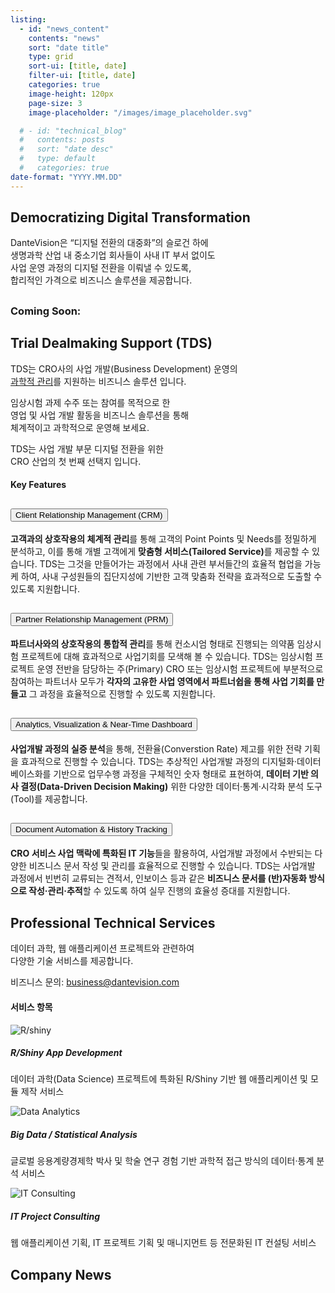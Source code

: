 ```yaml
---
listing:
  - id: "news_content"
    contents: "news"
    sort: "date title"
    type: grid
    sort-ui: [title, date]
    filter-ui: [title, date]
    categories: true
    image-height: 120px
    page-size: 3
    image-placeholder: "/images/image_placeholder.svg"

  # - id: "technical_blog"
  #   contents: posts
  #   sort: "date desc"
  #   type: default
  #   categories: true
date-format: "YYYY.MM.DD"
---
```



## {#vision}

:::{.row .justify-content-center}

::::{.col-xl-7 .text-center .fs-5 .lh-lg}

<h2>Democratizing Digital Transformation</h2>

:::::{.container-fluid .px-0 .text-center .lh-lg}

DanteVision은 "디지털 전환의 대중화"의 슬로건 하에<br>
생명과학 산업 내 중소기업 회사들이 사내 IT 부서 없이도<br>
사업 운영 과정의 디지털 전환을 이뤄낼 수 있도록,<br>
합리적인 가격으로 비즈니스 솔루션을 제공합니다.

:::::

::::

:::


## {#product}

:::{.row .justify-content-center}

::::{.col-md-7}

<h3 class="text-center mb-3 mt-0"><span class="text-dv-blue">Coming</span> <span class="text-dv-green">Soon:</span></h3>
<h2>Trial Dealmaking Support (TDS) </h2>

:::::{.container-fluid .px-0 .text-center .lh-lg}

TDS는 CRO사의 사업 개발(Business Development) 운영의<br>
[과학적 관리](https://ko.wikipedia.org/wiki/%EA%B3%BC%ED%95%99%EC%A0%81_%EA%B4%80%EB%A6%AC%EB%B2%95){target="_blank".text-dark}를 지원하는 비즈니스 솔루션 입니다.

임상시험 과제 수주 또는 참여를 목적으로 한<br>
영업 및 사업 개발 활동을 비즈니스 솔루션을 통해<br>
체계적이고 과학적으로 운영해 보세요.

TDS는 사업 개발 부문 디지털 전환을 위한<br>
CRO 산업의 첫 번째 선택지 입니다.

:::::


<h4 class="pt-4 mb-4 text-center">Key Features</h4>

:::::{.row .justify-content-center .gx-2}

::::::{.col-xl-5}
```{=html}
<div class="accordion" id="crm">
  <div class="accordion-item">
    <h2 class="accordion-header" id="crm-header">
      <button class="accordion-button collapsed" type="button" data-bs-toggle="collapse" data-bs-target="#crm-content" aria-expanded="true" aria-controls="crm-content">
        <div class="w-100 d-flex align-items-center gap-3 ps-1 pe-3">
          <i class="fa-solid fa-user-tie d-none d-lg-block" style="font-size:2.1rem"></i>
          <span>Client Relationship Management (CRM)</span>
        </div>
      </button>
    </h2>
    <div id="crm-content" class="accordion-collapse collapse" aria-labelledby="crm-header" data-bs-parent="#crm">
      <div class="accordion-body">
        <strong>고객과의 상호작용의 체계적 관리</strong>를 통해 고객의 Point Points 및 Needs를 정밀하게 분석하고, 이를 통해 개별 고객에게 <strong>맞춤형 서비스(Tailored Service)</strong>를 제공할 수 있습니다. TDS는 그것을 만들어가는 과정에서 사내 관련 부서들간의 효율적 협업을 가능케 하여, 사내 구성원들의 집단지성에 기반한 고객 맞춤화 전략을 효과적으로 도출할 수 있도록 지원합니다. 
      </div>
    </div>
  </div>
</div>
```
::::::

::::::{.col-xl-5}
```{=html}
<div class="accordion" id="prm">
  <div class="accordion-item">
    <h2 class="accordion-header" id="prm-header">
      <button class="accordion-button collapsed" type="button" data-bs-toggle="collapse" data-bs-target="#prm-content" aria-expanded="true" aria-controls="prm-content">
        <div class="w-100 d-flex align-items-center gap-3 ps-1 pe-3">
          <i class="fa-solid fa-people-carry-box d-none d-xl-block" style="font-size:2.1rem"></i>
          <span>Partner Relationship Management (PRM)</span>
        </div>
      </button>
    </h2>
    <div id="prm-content" class="accordion-collapse collapse" aria-labelledby="prm-header" data-bs-parent="#prm">
      <div class="accordion-body">
        <strong>파트너사와의 상호작용의 통합적 관리</strong>를 통해 컨소시엄 형태로 진행되는 의약품 임상시험 프로젝트에 대해 효과적으로 사업기회를 모색해 볼 수 있습니다. TDS는 임상시험  프로젝트 운영 전반을 담당하는 주(Primary) CRO 또는 임상시험 프로젝트에 부분적으로 참여하는 파트너사 모두가 <strong>각자의 고유한 사업 영역에서 파트너쉽을 통해 사업 기회를 만들고</strong> 그 과정을 효율적으로 진행할 수 있도록 지원합니다. 
      </div>
    </div>
  </div>
</div>
```
::::::

:::::


:::::{.row .justify-content-center .gx-2}

::::::{.col-xl-5}
```{=html}
<div class="accordion" id="analytics">
  <div class="accordion-item">
    <h2 class="accordion-header" id="analytics-header">
      <button class="accordion-button collapsed" type="button" data-bs-toggle="collapse" data-bs-target="#analytics-content" aria-expanded="true" aria-controls="analytics-content">
        <div class="w-100 d-flex align-items-center gap-3 ps-1 pe-3">
          <i class="fa-solid fa-chart-line d-none d-xl-block" style="font-size:2.1rem"></i>
          <span>Analytics, Visualization & Near-Time Dashboard</span>
        </div>
      </button>
    </h2>
    <div id="analytics-content" class="accordion-collapse collapse" aria-labelledby="analytics-header" data-bs-parent="#analytics">
      <div class="accordion-body">
        <strong>사업개발 과정의 실증 분석</strong>을 통해, 전환율(Converstion Rate) 제고를 위한 전략 기획을 효과적으로 진행할 수 있습니다. TDS는 추상적인 사업개발 과정의 디지털화&CenterDot;데이터베이스화를 기반으로 업무수행 과정을 구체적인 숫자 형태로 표현하여, <strong>데이터 기반 의사 결정(Data-Driven Decision Making)</strong> 위한 다양한 데이터&CenterDot;통계&CenterDot;시각화 분석 도구(Tool)를 제공합니다.
      </div>
    </div>
  </div>
</div>
```
::::::

::::::{.col-xl-5}
```{=html}
<div class="accordion" id="doc">
  <div class="accordion-item">
    <h2 class="accordion-header" id="doc-header">
      <button class="accordion-button collapsed" type="button" data-bs-toggle="collapse" data-bs-target="#doc-content" aria-expanded="true" aria-controls="doc-content">
        <div class="w-100 d-flex align-items-center gap-3 ps-1 pe-3">
          <i class="fa-solid fa-file-invoice d-none d-xl-block" style="font-size:2.1rem"></i>
          <span>Document Automation & History Tracking</span>
        </div>
      </button>
    </h2>
    <div id="doc-content" class="accordion-collapse collapse" aria-labelledby="doc-header" data-bs-parent="#doc">
      <div class="accordion-body">
        <strong>CRO 서비스 사업 맥락에 특화된 IT 기능</strong>들을 활용하여, 사업개발 과정에서 수반되는 다양한 비즈니스 문서 작성 및 관리를 효율적으로 진행할 수 있습니다. TDS는 사업개발 과정에서 빈번히 교류되는 견적서, 인보이스 등과 같은 <strong>비즈니스 문서를 (반)자동화 방식으로 작성&CenterDot;관리&CenterDot;추적</strong>할 수 있도록 하여 실무 진행의 효율성 증대를 지원합니다.
      </div>
    </div>
  </div>
</div>
```
::::::

:::::

::::

:::



## {#service}

:::{.row .justify-content-center}

::::{.col-md-7}

<h2>Professional Technical Services</h2>

:::::{.container-fluid .px-0 .text-center .lh-lg}

데이터 과학, 웹 애플리케이션 프로젝트와 관련하여<br>다양한 기술 서비스를 제공합니다.

비즈니스 문의: <business@dantevision.com>{.text-white}

:::::

<h4 class="text-center my-4">서비스 항목</h4>

:::::{.row .justify-content-center}

::::::{.col-lg-6}

```{=html}
<div class="container-fluid card mb-2">
  <div class="row gx-0">
    <div class="col-lg-3 ps-2 align-self-center">
      <img src="/images/shiny_logo.png" class="card-img	d-none d-lg-block p-2" alt="R/shiny">
    </div>
    <div class="col-lg-9 ps-2">
      <div class="card-body">
        <h5 class="card-title">R/Shiny App Development</h5>
        <p class="card-text">데이터 과학(Data Science) 프로젝트에 특화된 R/Shiny 기반 웹 애플리케이션 및 모듈 제작 서비스</p>
      </div>
    </div>
  </div>
</div>
```

<!-- ```{=html} -->
<!-- <div class="container-fluid card mb-2"> -->
<!--   <div class="row gx-0"> -->
<!--     <div class="col-lg-3 text-center align-self-center"> -->
<!--       <img src="/images/website.png" class="card-img d-none d-lg-block" alt="Personal Website" style="width:80%"> -->
<!--     </div> -->
<!--     <div class="col-lg-9"> -->
<!--       <div class="card-body"> -->
<!--         <h5 class="card-title">Personal Website Development</h5> -->
<!--         <p class="card-text">인플루언서, 전문 연구원, 대학 교수, 개인사업자을 -->
<!--           위한 프로페셔널 개인 홈페이지 제작 서비스 </p> -->
<!--       </div> -->
<!--     </div> -->
<!--   </div> -->
<!-- </div> -->
<!-- ``` -->

```{=html}
<div class="container-fluid card mb-2">
  <div class="row gx-0">
    <div class="col-lg-3 align-self-center">
      <img src="/images/analytics.png" class="card-img d-none d-lg-block p-2" alt="Data Analytics">
    </div>
    <div class="col-lg-9 ps-2">
      <div class="card-body">
        <h5 class="card-title">Big Data / Statistical Analysis </h5>
        <p class="card-text">글로벌 응용계량경제학 박사 및
          학술 연구 경험 기반 과학적 접근 방식의 데이터&CenterDot;통계 분석 서비스</p>
      </div>
    </div>
  </div>
</div>
```

```{=html}
<div class="container-fluid card mb-2">
  <div class="row gx-0">
    <div class="col-lg-3 ps-2 align-self-center">
      <img src="/images/it_consulting.png" class="card-img d-none d-lg-block p-2" alt="IT Consulting">
    </div>
    <div class="col-lg-9">
      <div class="card-body">
        <h5 class="card-title">IT Project Consulting</h5>
        <p class="card-text">웹 애플리케이션 기획, IT 프로젝트 기획 및 매니지먼트 등 전문화된
          IT 컨설팅 서비스 </p>
      </div>
    </div>
  </div>
</div>
```
::::::


:::::

::::

:::




## {#news}

:::{.row .justify-content-center}


::::{.col-md-7}

<h2>Company News</h2>

:::::{.row .justify-content-center .gap-2}

::::::{.col-lg-9 .col-xl-9}



:::::::{#news_content}
:::::::



::::::

::::::{.col-lg-2 .col-xl-2}

:::::::{#quarto-margin-sidebar}
:::::::

::::::

:::::

::::



:::



